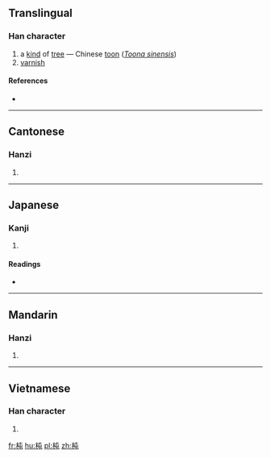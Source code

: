 ==Translingual==

===Han character===
{{Han char|rn=75|rad=木|as=04|sn=8|four=4591<sub>7</sub>|canj=木心山 (DPU)|ids=⿰[[木]][[屯]]}}

# a [[kind]] of [[tree]] — Chinese [[toon]] (''[[w:Toona sinensis|Toona sinensis]]'')
# [[varnish]]

====References====
* {{Han ref|kx=0513.180|dkj=14504|dj=0901.050|hdz=21167.080|uh=6776|ud=26486|bh=CCD7|bd=52439}}

----

==Cantonese==

===Hanzi===
{{yue-hanzi|jyut=[[ceon1]]|y=cheun1}}

# {{defn|lang=yue|sort=木04}}

----

==Japanese==

===Kanji===
{{ja-kanji|grade=|rs=木04}}

# {{defn|lang=ja|sort=木04}}

====Readings====
* {{ja-readings|on=[[ちゅん]] (chun)|kun=}}

----

==Mandarin==

===Hanzi===
{{cmn-hanzi|pin=[[qūn]] ([[qun1]])|wg=ch'ün<sup>1</sup>}}

# {{defn|lang=cmn|sort=木04}}

----

==Vietnamese==

===Han character===
{{vi-readings|rs=木04| hanviet = đòn}}

# {{defn|lang=vi|sort=木04}}

[[fr:杶]]
[[hu:杶]]
[[pl:杶]]
[[zh:杶]]